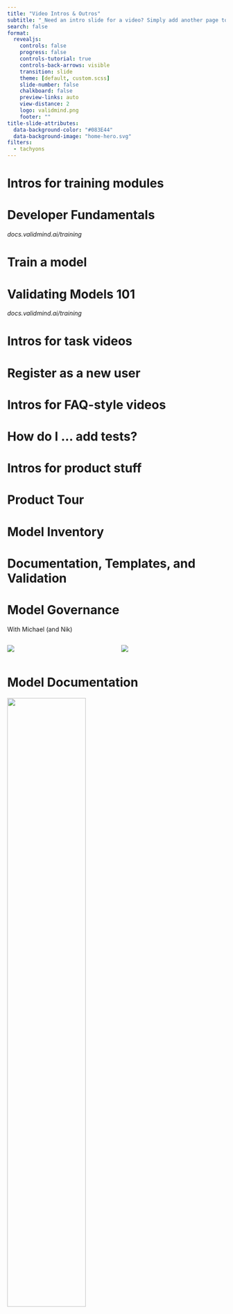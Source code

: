 ```yaml
---
title: "Video Intros & Outros"
subtitle: "_Need an intro slide for a video? Simply add another page to this presentation and start your video recording with that. (Same for outros.)_"
search: false
format:
  revealjs:
    controls: false
    progress: false
    controls-tutorial: true
    controls-back-arrows: visible
    transition: slide
    theme: [default, custom.scss]
    slide-number: false
    chalkboard: false
    preview-links: auto
    view-distance: 2
    logo: validmind.png
    footer: ""
title-slide-attributes:
  data-background-color: "#083E44"
  data-background-image: "home-hero.svg"
filters:
  - tachyons
---
```


# Intros for training modules

# Developer Fundamentals {background-color="#083E44" background-image="home-hero.svg"}

_docs.validmind.ai/training_

# Train a model {background-color="#083E44" background-image="home-hero.svg"}

# Validating Models 101 {backgrouqnd-color="#083E44" background-image="home-hero.svg"}

_docs.validmind.ai/training_

# Intros for task videos

# Register as a new user {background-color="#083E44" background-image="home-hero.svg"}

# Intros for FAQ-style videos

# How do I ... add tests? {background-color="#083E44" background-image="home-hero.svg"}

# Intros for product stuff

# Product Tour {background-color="#083E44" background-image="home-hero.svg"}

# Model Inventory {background-color="#083E44" background-image="home-hero.svg"}

# Documentation, Templates, and Validation {background-color="#083E44" background-image="home-hero.svg"}

# Model Governance {background-color="#083E44" background-image="home-hero.svg"}

With Michael (and Nik)

:::: {.columns .f2}
::: {.column width="50%"}

![](michael-governance.png)

:::

::: {.column width="50%"}

![](nik-governance.png)

:::
::::

# Model Documentation {.tc background-color="#083E44" background-image="home-hero.svg"}


::: {.tc}
![](michael-documentation.png){width=60% .br3}

With Michael 
:::


# Model Validation {.tc background-color="#083E44" background-image="home-hero.svg"}


::: {.tc}
![](michael-validation.png){width=60% .br3}

With Michael 
:::

# Ongoing Monitoring {.tc background-color="#083E44" background-image="home-hero.svg"}


::: {.tc}
![](michael-ongoing-monitoring.png){width=60% .br3}

With Michael 
:::


# Workflow Building {.tc olor="white" background-color="#083E44" background-image="home-hero.svg"}

::: {.tc}
![](michael-workflow-building.png){width=60% .br3}

With Michael 
:::

# Generative AI Features {.tc background-color="#083E44" background-image="home-hero.svg"}


::: {.tc}
![](juan-generative-ai-features.png){width=60% .br3}

With Juan
:::

# Outros

<!-- Just a blank slide for now -->

# {background-color="#083E44" background-image="home-hero.svg"}
